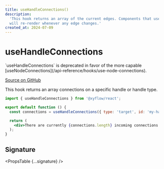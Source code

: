 ```yaml
---
title: useHandleConnections()
description:
  'This hook returns an array of the current edges. Components that use this hook
  will re-render whenever any edge changes.'
created_at: 2024-07-09
---
```



# useHandleConnections

<Callout type="warning">
  `useHandleConnections` is deprecated in favor of the more capable
  [useNodeConnections](/api-reference/hooks/use-node-connections).
</Callout>

[Source on GitHub](https://github.com/xyflow/xyflow/blob/main/packages/react/src/hooks/useHandleConnections.ts)

This hook returns an array connections on a specific handle or handle type.

```jsx
import { useHandleConnections } from '@xyflow/react';

export default function () {
  const connections = useHandleConnections({ type: 'target', id: 'my-handle' });

  return (
    <div>There are currently {connections.length} incoming connections!</div>
  );
}
```

## Signature

<PropsTable {...signature} />
